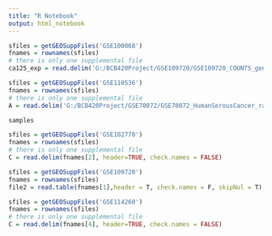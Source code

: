 ```yaml
---
title: "R Notebook"
output: html_notebook
---
```


```r
sfiles = getGEOSuppFiles('GSE100068')
fnames = rownames(sfiles)
# there is only one supplemental file
ca125_exp = read.delim('G:/BCB420Project/GSE109720/GSE109720_COUNTS_genes_LUNGCANCER_10.txt.gz', header=TRUE, check.names = FALSE)

sfiles = getGEOSuppFiles('GSE110536')
fnames = rownames(sfiles)
# there is only one supplemental file
A = read.delim('G:/BCB420Project/GSE70072/GSE70072_HumanSerousCancer_rawCounts.txt.gz', header=TRUE, check.names = FALSE)

samples

sfiles = getGEOSuppFiles('GSE102770')
fnames = rownames(sfiles)
# there is only one supplemental file
C = read.delim(fnames[2], header=TRUE, check.names = FALSE)

sfiles = getGEOSuppFiles('GSE109720')
fnames = rownames(sfiles)
file2 = read.table(fnames[1],header = T, check.names = F, skipNul = T)

sfiles = getGEOSuppFiles('GSE114260')
fnames = rownames(sfiles)
# there is only one supplemental file
C = read.delim(fnames[4], header=TRUE, check.names = FALSE)
```
